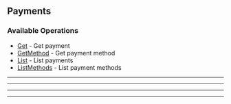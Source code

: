 
## Payments

### Available Operations

* [Get](/resources/payments/get) - Get payment
* [GetMethod](/resources/payments/get_method) - Get payment method
* [List](/resources/payments/list) - List payments
* [ListMethods](/resources/payments/list_methods) - List payment methods

---
<Get />

---
<GetMethod />

---
<List />

---
<ListMethods />
